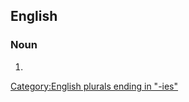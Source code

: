 ==English==

===Noun===
{{head|en|noun form}}

# {{plural of|en|affordability}}

[[Category:English plurals ending in "-ies"]]
